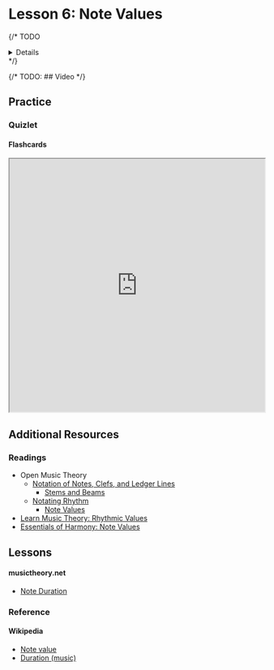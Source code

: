 # Lesson 6: Note Values

{/* TODO <Details summary="Learning Objectives">
</Details> */}

{/* TODO: ## Video */}

## Practice

### Quizlet

#### Flashcards
<iframe src="https://quizlet.com/851428784/flashcards/embed?i=4jdgf1&x=1jj1" height="500" width="100%" style={{border:0}}></iframe>

## Additional Resources

### Readings

- Open Music Theory
    - [Notation of Notes, Clefs, and Ledger Lines](https://viva.pressbooks.pub/openmusictheory/chapter/notation-of-notes-clefs-and-ledger-lines/)
        - [Stems and Beams](https://viva.pressbooks.pub/openmusictheory/chapter/notation-of-notes-clefs-and-ledger-lines/#chapter-29-section-4)
    - [Notating Rhythm](https://viva.pressbooks.pub/openmusictheory/chapter/notating-rhythm/)
        - [Note Values](https://viva.pressbooks.pub/openmusictheory/chapter/notating-rhythm/#chapter-57-section-1)
- [Learn Music Theory: Rhythmic Values](https://learnmusictheory.net/PDFs/pdffiles/01-01-04-RhythmicValues.pdf)
- [Essentials of Harmony: Note Values](http://essentialsofharmony.com/Basics/Rhythmic_Values.html)

## Lessons

#### musictheory.net
- [Note Duration](https://www.musictheory.net/lessons/11)

### Reference

#### Wikipedia
  - [Note value](https://en.wikipedia.org/wiki/Note_value)
  - [Duration (music)](https://en.wikipedia.org/wiki/Duration_(music))
  
